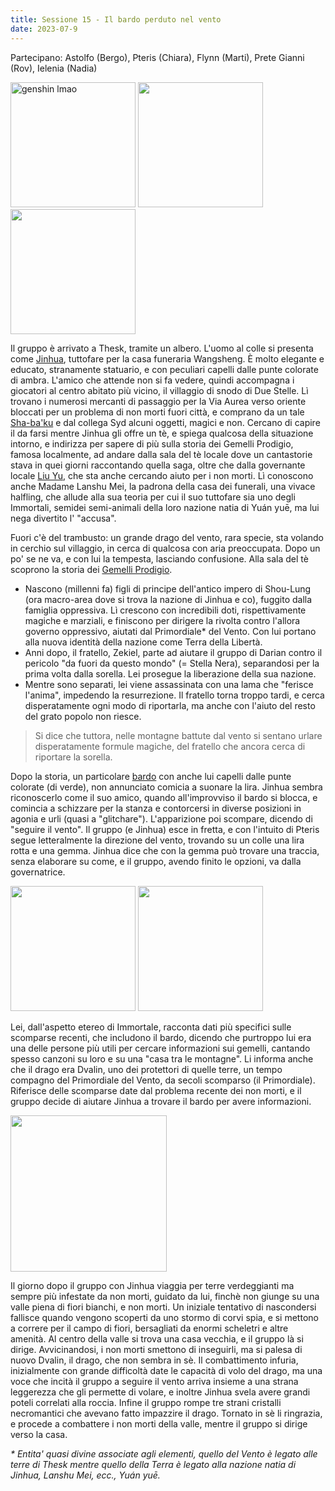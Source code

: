 ```yaml
---
title: Sessione 15 - Il bardo perduto nel vento
date: 2023-07-9
---
```


Partecipano: Astolfo (Bergo), Pteris (Chiara), Flynn (Marti), Prete Gianni (Rov), Ielenia (Nadia)

<Image src="https://64.media.tumblr.com/f5eff543a3a22b3e657632c54daa0d79/9ffe5eefa00cc9b7-fd/s2048x3072/9581d258cb5505951f453dfa8efb3c778b1d86cd.pnj" alt="genshin lmao" height="200px" inferSize /> <Image src="https://pbs.twimg.com/media/E9OJxJeVIAQW9fT?format=jpg&name=medium" inferSize height="200px" /> <Image src="https://64.media.tumblr.com/6dcdc769131804e03f4743435db0c398/7211574e76cdc234-76/s2048x3072/3f96e9cd76b3143af632ea8b322410f8aeec3024.jpg" height="200px" alt="" inferSize />

Il gruppo è arrivato a Thesk, tramite un albero. L'uomo al colle si presenta come [Jinhua](../npc/east#jinhua), tuttofare per la casa funeraria Wangsheng. È molto elegante e educato, stranamente statuario, e con peculiari capelli dalle punte colorate di ambra. L'amico che attende non si fa vedere, quindi accompagna i giocatori al centro abitato più vicino, il villaggio di snodo di Due Stelle. Lì trovano i numerosi mercanti di passaggio per la Via Aurea verso oriente bloccati per un problema di non morti fuori città, e comprano da un tale [Sha-ba'ku](../npc/misc#sha-baku) e dal collega Syd alcuni oggetti, magici e non. Cercano di capire il da farsi mentre Jinhua gli offre un tè, e spiega qualcosa della situazione intorno, e indirizza per sapere di più sulla storia dei Gemelli Prodigio, famosa localmente, ad andare dalla sala del tè locale dove un cantastorie stava in quei giorni raccontando quella saga, oltre che dalla governante locale [Liu Yu](../npc/east#governatrice-liu-yu), che sta anche cercando aiuto per i non morti. Lì conoscono anche Madame Lanshu Mei, la padrona della casa dei funerali, una vivace halfling, che allude alla sua teoria per cui il suo tuttofare sia uno degli Immortali, semidei semi-animali della loro nazione natia di Yuán yuē, ma lui nega divertito l' "accusa".


Fuori c'è del trambusto: un grande drago del vento, rara specie, sta volando in cerchio sul villaggio, in cerca di qualcosa con aria preoccupata. Dopo un po' se ne va, e con lui la tempesta, lasciando confusione. Alla sala del tè scoprono la storia dei [Gemelli Prodigio](../npc/east#gemelli-prodigio).

- Nascono (millenni fa) figli di principe dell'antico impero di Shou-Lung (ora macro-area dove si trova la nazione di Jinhua e co), fuggito dalla famiglia oppressiva. Lì crescono con incredibili doti, rispettivamente magiche e marziali, e finiscono per dirigere la rivolta contro l'allora governo oppressivo, aiutati dal Primordiale* del Vento. Con lui portano alla nuova identità della nazione come Terra della Libertà.
- Anni dopo, il fratello, Zekiel, parte ad aiutare il gruppo di Darian contro il pericolo "da fuori da questo mondo" (= Stella Nera), separandosi per la prima volta dalla sorella. Lei prosegue la liberazione della sua nazione.
- Mentre sono separati, lei viene assassinata con una lama che "ferisce l'anima", impedendo la resurrezione. Il fratello torna troppo tardi, e cerca disperatamente ogni modo di riportarla, ma anche con l'aiuto del resto del grato popolo non riesce.

> Si dice che tuttora, nelle montagne battute dal vento si sentano urlare disperatamente formule magiche, del fratello che ancora cerca di riportare la sorella.

Dopo la storia, un particolare [bardo](../npc/east#ventus) con anche lui capelli dalle punte colorate (di verde), non annunciato comicia a suonare la lira. Jinhua sembra riconoscerlo come il suo amico, quando all'improvviso il bardo si blocca, e comincia a schizzare per la stanza e contorcersi in diverse posizioni in agonia e urli (quasi a "glitchare"). L'apparizione poi scompare, dicendo di "seguire il vento". Il gruppo (e Jinhua) esce in fretta, e con l'intuito di Pteris segue letteralmente la direzione del vento, trovando su un colle una lira rotta e una gemma. Jinhua dice che con la gemma può trovare una traccia, senza elaborare su come, e il gruppo, avendo finito le opzioni, va dalla governatrice.

<Image src="https://64.media.tumblr.com/0d0791a82bd9f554677cb41a6251f55e/a0621009a83132a0-38/s500x750/b6f4bad4eabfd7978b1225ce7f52df9aaf45afbf.jpg" inferSize height="200px" alt="" /> <Image src="https://mir-s3-cdn-cf.behance.net/project_modules/max_3840/f7390d164940385.63ff2a7a0aff3.png" inferSize height="200px" alt="" />

Lei, dall'aspetto etereo di Immortale, racconta dati più specifici sulle scomparse recenti, che includono il bardo, dicendo che purtroppo lui era una delle persone più utili per cercare informazioni sui gemelli, cantando spesso canzoni su loro e su una "casa tra le montagne". Li informa anche che il drago era Dvalin, uno dei protettori di quelle terre, un tempo compagno del Primordiale del Vento, da secoli scomparso (il Primordiale). Riferisce delle scomparse date dal problema recente dei non morti, e il gruppo decide di aiutare Jinhua a trovare il bardo per avere informazioni.

<Image src="https://i.imgur.com/594jQ2I.png" inferSize height="250px" alt="" />

Il giorno dopo il gruppo con Jinhua viaggia per terre verdeggianti ma sempre più infestate da non morti, guidato da lui, finchè non giunge su una valle piena di fiori bianchi, e non morti. Un iniziale tentativo di nascondersi fallisce quando vengono scoperti da uno stormo di corvi spia, e si mettono a correre per il campo di fiori, bersagliati da enormi scheletri e altre amenità. Al centro della valle si trova una casa vecchia, e il gruppo là si dirige. Avvicinandosi, i non morti smettono di inseguirli, ma si palesa di nuovo Dvalin, il drago, che non sembra in sè. Il combattimento infuria, inizialmente con grande difficoltà date le capacità di volo del drago, ma una voce che incità il gruppo a seguire il vento arriva insieme a una strana leggerezza che gli permette di volare, e inoltre Jinhua svela avere grandi poteli correlati alla roccia. Infine il gruppo rompe tre strani cristalli necromantici che avevano fatto impazzire il drago. Tornato in sè li ringrazia, e procede a combattere i non morti della valle, mentre il gruppo si dirige verso la casa.

*\* Entita' quasi divine associate agli elementi, quello del Vento è legato alle terre di Thesk mentre quello della Terra è legato alla nazione natia di Jinhua, Lanshu Mei, ecc., Yuán yuē.*